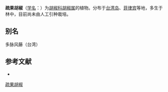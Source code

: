 {{Speciesbox
| name = 疏果胡椒
| status = 
| status_system = 
| image =
| genus = Piper
| species = interruptum
| authority = Opiz
}}

'''疏果胡椒'''（[[学名|学名]]：{{lang|la|''Piper interruptum''}}）为[[胡椒科|胡椒科]][[胡椒属|胡椒属]]的植物。分布于[[台湾岛|台湾岛]]、[[菲律宾|菲律宾]]等地，多生于林中，目前尚未由人工引种栽培。

== 别名 ==
多脉风藤（台湾）

== 参考文献 ==
<div class="references-small">
* {{cite web| url =http://www.bioinfo.cn/db05/KmzwSpecies.php?action=view&id=16951| title =疏果胡椒| work =《中国高等植物数据库全库》| publisher =中国科学院微生物研究所| author =昆明植物研究所| accessdate =2009-02-25| deadurl =yes| archiveurl =https://web.archive.org/web/20160305012417/http://www.bioinfo.cn/db05/KmzwSpecies.php?action=view&id=16951| archivedate =2016-03-05}}
</div>
{{Taxonbar|from=Q15228203}}

[[Category:胡椒属|疏果胡椒]]


{{植物小作品}}